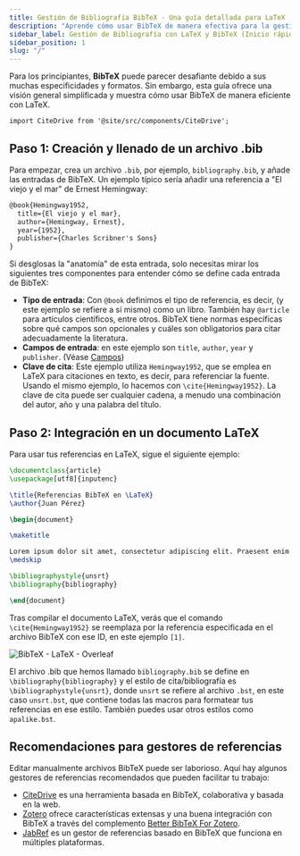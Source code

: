 ```yaml
---
title: Gestión de Bibliografía BibTeX - Una guía detallada para LaTeX
description: "Aprende cómo usar BibTeX de manera efectiva para la gestión de bibliografías con LaTeX, desde la creación de un archivo .bib hasta su integración en tu documento LaTeX."
sidebar_label: Gestión de Bibliografía con LaTeX y BibTeX (Inicio rápido)
sidebar_position: 1
slug: "/"
---
```


Para los principiantes, **BibTeX** puede parecer desafiante debido a sus muchas especificidades y formatos. Sin embargo, esta guía ofrece una visión general simplificada y muestra cómo usar BibTeX de manera eficiente con LaTeX.


```mdx-code-block
import CiteDrive from '@site/src/components/CiteDrive';
```
<CiteDrive /> 

## Paso 1: Creación y llenado de un archivo .bib

Para empezar, crea un archivo `.bib`, por ejemplo, `bibliography.bib`, y añade las entradas de BibTeX. Un ejemplo típico sería añadir una referencia a "El viejo y el mar" de Ernest Hemingway:

```latex
@book{Hemingway1952,
  title={El viejo y el mar},
  author={Hemingway, Ernest},
  year={1952},
  publisher={Charles Scribner's Sons}
}
```

Si desglosas la "anatomía" de esta entrada, solo necesitas mirar los siguientes tres componentes para entender cómo se define cada entrada de BibTeX:

- **Tipo de entrada**: Con `@book` definimos el tipo de referencia, es decir, (y este ejemplo se refiere a sí mismo) como un libro. También hay `@article` para artículos científicos, entre otros. BibTeX tiene normas específicas sobre qué campos son opcionales y cuáles son obligatorios para citar adecuadamente la literatura.
- **Campos de entrada**: en este ejemplo son `title`, `author`, `year` y `publisher`. (Véase [Campos](/fields))
- **Clave de cita**: Este ejemplo utiliza `Hemingway1952`, que se emplea en LaTeX para citaciones en texto, es decir, para referenciar la fuente. Usando el mismo ejemplo, lo hacemos con `\cite{Hemingway1952}`. La clave de cita puede ser cualquier cadena, a menudo una combinación del autor, año y una palabra del título.

## Paso 2: Integración en un documento LaTeX

Para usar tus referencias en LaTeX, sigue el siguiente ejemplo:

```latex
\documentclass{article}
\usepackage[utf8]{inputenc}

\title{Referencias BibTeX en \LaTeX}
\author{Juan Pérez}

\begin{document}

\maketitle

Lorem ipsum dolor sit amet, consectetur adipiscing elit. Praesent enim urna, dapibus et bibendum vel, consectetur et turpis. Cras a molestie nulla. \cite{Hemingway1952}
\medskip

\bibliographystyle{unsrt}
\bibliography{bibliography}

\end{document}
```

Tras compilar el documento LaTeX, verás que el comando `\cite{Hemingway1952}` se reemplaza por la referencia especificada en el archivo BibTeX con ese ID, en este ejemplo `[1]`.

![BibTeX - LaTeX - Overleaf](@site/static/img/tutorial/LaTeX_Overleaf_BibTeX-Example.png)

El archivo .bib que hemos llamado `bibliography.bib` se define en `\bibliography{bibliography}` y el estilo de cita/bibliografía es `\bibliographystyle{unsrt}`, donde `unsrt` se refiere al archivo `.bst`, en este caso `unsrt.bst`, que contiene todas las macros para formatear tus referencias en ese estilo. También puedes usar otros estilos como `apalike.bst`.

## Recomendaciones para gestores de referencias

Editar manualmente archivos BibTeX puede ser laborioso. Aquí hay algunos gestores de referencias recomendados que pueden facilitar tu trabajo:

- [CiteDrive](https://www.citedrive.com/) es una herramienta basada en BibTeX, colaborativa y basada en la web.
- [Zotero](https://www.zotero.org/) ofrece características extensas y una buena integración con BibTeX a través del complemento [Better BibTeX For Zotero](https://retorque.re/zotero-better-bibtex/).
- [JabRef](https://www.jabref.org/) es un gestor de referencias basado en BibTeX que funciona en múltiples plataformas.